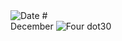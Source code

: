 
<RunningHead />
<Image src="/title-imprint.png" height={50} width={50} alt="Date" className="title-imprint"/>
# <div id="date">December <Image className="four-dot" src="/four-dot.png" height={15} width={15} alt="Four dot" />30</div>
